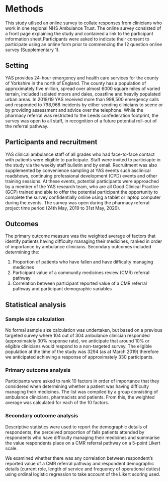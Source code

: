 # Methods {-}

This study utlised an online survey to collate responses from clinicians who work in one  regional NHS Ambulance Trust. The online survey consisted of a front page explaining the study and contained a link to the participant information sheet.Participants were asked to indicate their consent to participate using an online form prior to commencing the 12 question online survey (Supplementary 1).

## Setting

YAS provides 24-hour emergency and health care services for the county of Yorkshire in the north of England. The county has a population of approximately five million, spread over almost 6000 square miles of varied terrain, included isolated moors and dales, coastline and heavily populated urban areas. In 2018/19 YAS received more than 998,500 emergency calls and responded to 798,968 incidents by either sending clinicians to scene or by providing assessment and advice over the telephone. While the pharmacy referral was restricted to the Leeds confederation footprint, the survey was open to all staff, in recognition of a future potential roll-out of the referral pathway.

## Participants and recruitment

YAS clinical ambulance staff of all grades who had face-to-face contact with patients were eligible to participate. Staff were invited to particiapte in the study via the weekly staff bulletin and by email. Recruitment was also supplemented by convenience sampling at YAS events such asclinical roadshows, continuing professional development (CPD) events and other training sessions. At these events, potential participants were approached by a member of the YAS research team, who are all Good Clinical Practice (GCP) trained and able to offer the potential participant the opportunity to complete the survey confidentially online using a tablet or laptop computer during the events. The survey was open during the pharmacy referral project time period (24th May, 2019 to 31st May, 2020).


## Outcomes

The primary outcome measure was the weighted average of factors that identify patients having difficulty managing their medicines, ranked in order of importance by ambulance clinicians. Secondary outcomes included determining the:

1.	Proportion of patients who have fallen and have difficulty managing medicines
2.	Participant value of a community medicines review (CMR) referral pathway
3.	Correlation between participant reported value of a CMR referral pathway and participant demographic variables


## Statistical analysis 

### Sample size calculation

No formal sample size calculation was undertaken, but based on a previous targeted survey where 104 out of 304 ambulance clinician responded (approximately 30% response rate), we anticipate that around 10% or eligible clinicians would respond to a non-targeted survey. The eligible population at the time of the study was 3294 (as at March 2019) therefore we anticipated achieving a response of approximately 330 participants. 

### Primary outcome analysis 

Participants were asked to rank 10 factors in order of importance that they considered when determining whether a patient was having difficulty managing their medicines. The list was compiled by a group consisting of ambulance clinicians, pharmacists and patients. From this, the weighted average was calculated for each of the 10 factors.

### Secondary outcome analysis 

Descriptive statistics were used to report the demographic details of respondents, the perceived proportion of falls patients attended by respondents who have difficulty managing their medicines and summarise the value respondents place on a CMR referral pathway on a 5-point Likert scale.

We examined whether there was any correlation between respondent's reported value of a CMR referral pathway and respondent demographic details (current role, length of service and frequency of operational duties) using ordinal logistic regression to take account of the Likert scoring used.  


